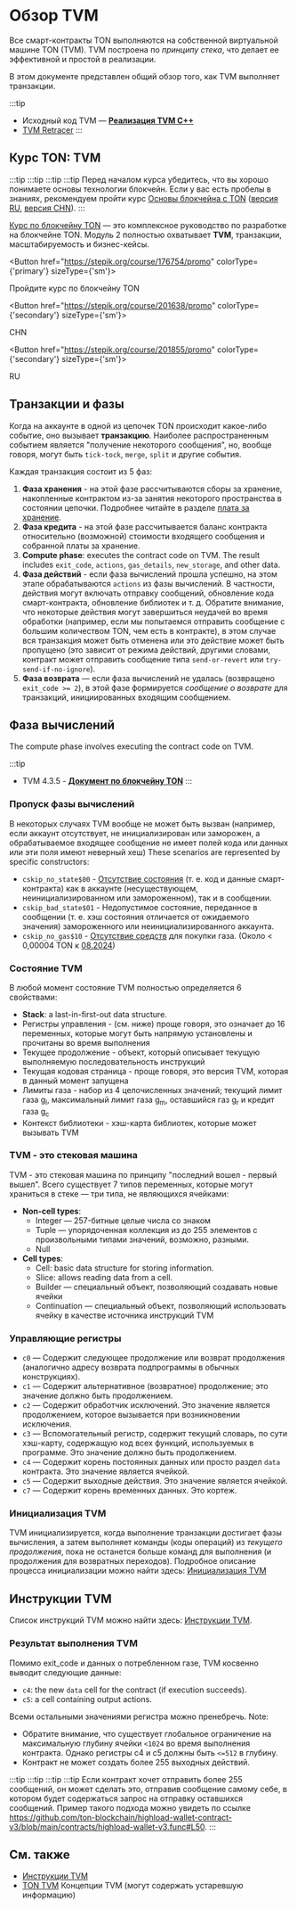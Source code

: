 

# Обзор TVM

Все смарт-контракты TON выполняются на собственной виртуальной машине TON (TVM). TVM построена по _принципу стека_, что делает ее эффективной и простой в реализации.

В этом документе представлен общий обзор того, как TVM выполняет транзакции.

:::tip

- Исходный код TVM — [**Реализация TVM C++**](https://github.com/ton-blockchain/ton/tree/master/crypto/vm)
- [TVM Retracer](https://retracer.ton.org/)
  :::

## Курс TON: TVM

:::tip
:::tip
:::tip
:::tip
Перед началом курса убедитесь, что вы хорошо понимаете основы технологии блокчейн. Если у вас есть пробелы в знаниях, рекомендуем пройти курс [Основы блокчейна с TON](https://stepik.org/course/201294/promo) ([версия RU](https://stepik.org/course/202221/), [версия CHN](https://stepik.org/course/200976/)).
:::

[Курс по блокчейну TON](https://stepik.org/course/176754/) — это комплексное руководство по разработке на блокчейне TON. Модуль 2 полностью охватывает **TVM**, транзакции, масштабируемость и бизнес-кейсы.

<Button href="https://stepik.org/course/176754/promo"
        colorType={'primary'} sizeType={'sm'}>

Пройдите курс по блокчейну TON

</Button>

<Button href="https://stepik.org/course/201638/promo"
        colorType={'secondary'} sizeType={'sm'}>

CHN

</Button>

<Button href="https://stepik.org/course/201855/promo"
        colorType={'secondary'} sizeType={'sm'}>

RU

</Button>

## Транзакции и фазы

Когда на аккаунте в одной из цепочек TON происходит какое-либо событие, оно вызывает **транзакцию**. Наиболее распространенным событием является "получение некоторого сообщения", но, вообще говоря, могут быть `tick-tock`, `merge`, `split` и другие события.

Каждая транзакция состоит из 5 фаз:

1. **Фаза хранения** - на этой фазе рассчитываются сборы за хранение, накопленные контрактом из-за занятия некоторого пространства в состоянии цепочки. Подробнее читайте в разделе [плата за хранение](/v3/documentation/smart-contracts/transaction-fees/fees-low-level#storage-fee).
2. **Фаза кредита** - на этой фазе рассчитывается баланс контракта относительно (возможной) стоимости входящего сообщения и собранной платы за хранение.
3. **Compute phase**: executes the contract code on TVM. The result includes `exit_code`, `actions`, `gas_details`, `new_storage`, and other data.
4. **Фаза действий** - если фаза вычислений прошла успешно, на этом этапе обрабатываются `actions` из фазы вычислений. В частности, действия могут включать отправку сообщений, обновление кода смарт-контракта, обновление библиотек и т. д. Обратите внимание, что некоторые действия могут завершиться неудачей во время обработки (например, если мы попытаемся отправить сообщение с большим количеством TON, чем есть в контракте), в этом случае вся транзакция может быть отменена или это действие может быть пропущено (это зависит от режима действий, другими словами, контракт может отправить сообщение типа `send-or-revert` или `try-send-if-no-ignore`).
5. **Фаза возврата** — если фаза вычислений не удалась (возвращено `exit_code >= 2`), в этой фазе формируется _сообщение о возврате_ для транзакций, инициированных входящим сообщением.

## Фаза вычислений

The compute phase involves executing the contract code on TVM.

:::tip

- TVM 4.3.5 - [**Документ по блокчейну TON**](https://docs.ton.org/assets/files/tblkch-6aaf006b94ee2843a982ebf21d7c1247.pdf)
  :::

### Пропуск фазы вычислений

В некоторых случаях TVM вообще не может быть вызван (например, если аккаунт отсутствует, не инициализирован или заморожен, а обрабатываемое входящее сообщение не имеет полей кода или данных или эти поля имеют неверный хеш) These scenarios are represented by specific constructors:

- `cskip_no_state$00` - [Отсутствие состояния](https://testnet.tonviewer.com/transaction/7e78394d082882375a5d21affa6397dec60fc5a3ecbea87f401b0e460fb5c80c) (т. е. код и данные смарт-контракта) как в аккаунте (несуществующем, неинициализированном или замороженном), так и в сообщении.
- `cskip_bad_state$01` - Недопустимое состояние, переданное в сообщении (т. е. хэш состояния отличается от ожидаемого значения) замороженного или неинициализированного аккаунта.
- `cskip_no_gas$10` - [Отсутствие средств](https://testnet.tonviewer.com/transaction/a1612cde7fd66139a7d04b30f38db192bdb743a8b12054feba3c16061a4cb9a6) для покупки газа. (Около < 0,00004 TON к [08.2024](https://testnet.tonviewer.com/transaction/9789306d7b29318c90477aa3df6599ee4a897031162ad41a24decb87db65402b))

### Состояние TVM

В любой момент состояние TVM полностью определяется 6 свойствами:

- **Stack**: a last-in-first-out data structure.
- Регистры управления - (см. ниже) проще говоря, это означает до 16 переменных, которые могут быть напрямую установлены и прочитаны во время выполнения
- Текущее продолжение - объект, который описывает текущую выполняемую последовательность инструкций
- Текущая кодовая страница - проще говоря, это версия TVM, которая в данный момент запущена
- Лимиты газа - набор из 4 целочисленных значений; текущий лимит газа g<sub>l</sub>, максимальный лимит газа g<sub>m</sub>, оставшийся газ g<sub>r</sub> и кредит газа g<sub>c</sub>
- Контекст библиотеки - хэш-карта библиотек, которые может вызывать TVM

### TVM - это стековая машина

TVM - это стековая машина по принципу "последний вошел - первый вышел". Всего существует 7 типов переменных, которые могут храниться в стеке — три типа, не являющихся ячейками:

- **Non-cell types**:
  - Integer — 257-битные целые числа со знаком
  - Tuple — упорядоченная коллекция из до 255 элементов с произвольными типами значений, возможно, разными.
  - Null
- **Cell types**:
  - Cell: basic data structure for storing information.
  - Slice: allows reading data from a cell.
  - Builder — специальный объект, позволяющий создавать новые ячейки
  - Continuation — специальный объект, позволяющий использовать ячейку в качестве источника инструкций TVM

### Управляющие регистры

- `c0` — Содержит следующее продолжение или возврат продолжения (аналогично адресу возврата подпрограммы в обычных конструкциях).
- `c1` — Содержит альтернативное (возвратное) продолжение; это значение должно быть продолжением.
- `c2` — Содержит обработчик исключений. Это значение является продолжением, которое вызывается при возникновении исключения.
- `c3` — Вспомогательный регистр, содержит текущий словарь, по сути хэш-карту, содержащую код всех функций, используемых в программе. Это значение должно быть продолжением.
- `c4` — Содержит корень постоянных данных или просто раздел `data` контракта. Это значение является ячейкой.
- `c5` — Содержит выходные действия. Это значение является ячейкой.
- `c7` — Содержит корень временных данных. Это кортеж.

### Инициализация TVM

TVM инициализируется, когда выполнение транзакции достигает фазы вычисления, а затем выполняет команды (коды операций) из _текущего продолжения_, пока не останется больше команд для выполнения (и продолжения для возвратных переходов). Подробное описание процесса инициализации можно найти здесь: [Инициализация TVM](/v3/documentation/tvm/tvm-initialization)

## Инструкции TVM

Список инструкций TVM можно найти здесь: [Инструкции TVM](/v3/documentation/tvm/instructions).

### Результат выполнения TVM

Помимо exit_code и данных о потребленном газе, TVM косвенно выводит следующие данные:

- `c4`: the new `data` cell for the contract (if execution succeeds).
- `c5`: a cell containing output actions.

Всеми остальными значениями регистра можно пренебречь. Note:

- Обратите внимание, что существует глобальное ограничение на максимальную глубину ячейки `<1024` во время выполнения контракта. Однако регистры c4 и c5 должны быть `<=512` в глубину.
- Контракт не может создать более 255 выходных действий.

:::tip
:::tip
:::tip
:::tip
Если контракт хочет отправить более 255 сообщений, он может сделать это, отправив сообщение самому себе, в котором будет содержаться запрос на отправку оставшихся сообщений. Пример такого подхода можно увидеть по ссылке https://github.com/ton-blockchain/highload-wallet-contract-v3/blob/main/contracts/highload-wallet-v3.func#L50.
:::

## См. также

- [Инструкции TVM](/v3/documentation/tvm/instructions)
- [TON TVM](https://ton.org/tvm.pdf) Концепции TVM (могут содержать устаревшую информацию)

<Feedback />
